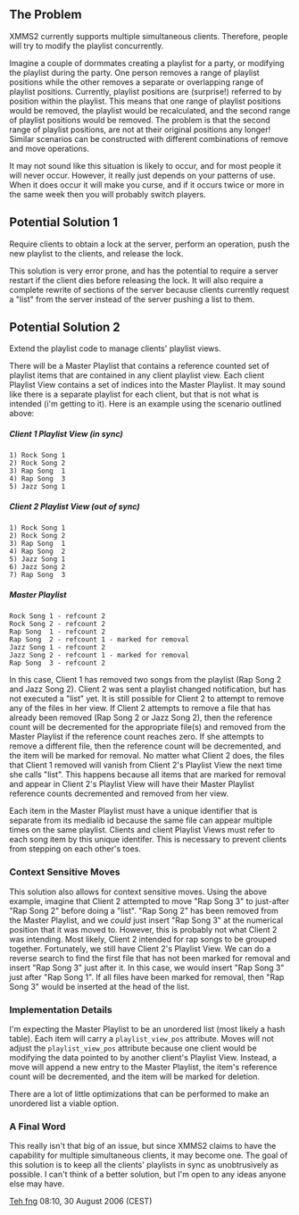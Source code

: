 ==The Problem==
XMMS2 currently supports multiple simultaneous clients.  Therefore, people will try to modify the playlist concurrently.

Imagine a couple of dormmates creating a playlist for a party, or modifying the playlist during the party.  One person removes a range of playlist positions while the other removes a separate or overlapping range of playlist positions.  Currently, playlist positions are (surprise!) referred to by position within the playlist.  This means that one range of playlist positions would be removed, the playlist would be recalculated, and the second range of playlist positions would be removed.  The problem is that the second range of playlist positions, are not at their original positions any longer!  Similar scenarios can be constructed with different combinations of remove and move operations.

It may not sound like this situation is likely to occur, and for most people it will never occur.  However, it really just depends on your patterns of use.  When it does occur it will make you curse, and if it occurs twice or more in the same week then you will probably switch players.

==Potential Solution 1==
Require clients to obtain a lock at the server, perform an operation, push the new playlist to the clients, and release the lock.

This solution is very error prone, and has the potential to require a server restart if the client dies before releasing the lock.  It will also require a complete rewrite of sections of the server because clients currently request a "list" from the server instead of the server pushing a list to them.

==Potential Solution 2==
Extend the playlist code to manage clients' playlist views.

There will be a Master Playlist that contains a reference counted set of playlist items that are contained in any client playlist view.  Each client Playlist View contains a set of indices into the Master Playlist.  It may sound like there is a separate playlist for each client, but that is not what is intended (i'm getting to it).  Here is an example using the scenario outlined above:
=====Client 1 Playlist View (in sync)=====
<code>
1) Rock Song 1<br/>
2) Rock Song 2<br/>
3) Rap Song &nbsp;1<br/>
4) Rap Song &nbsp;3<br/>
5) Jazz Song 1<br/>
</code>
=====Client 2 Playlist View (out of sync)=====
<code>
1) Rock Song 1<br/>
2) Rock Song 2<br/>
3) Rap Song &nbsp;1<br/>
4) Rap Song &nbsp;2<br/>
5) Jazz Song 1<br/>
6) Jazz Song 2<br/>
7) Rap Song &nbsp;3<br/>
</code>
=====Master Playlist=====
<code>
Rock Song 1 - refcount 2<br/>
Rock Song 2 - refcount 2<br/>
Rap Song &nbsp;1 - refcount 2<br/>
Rap Song &nbsp;2 - refcount 1 - marked for removal<br/>
Jazz Song 1 - refcount 2<br/>
Jazz Song 2 - refcount 1 - marked for removal<br/>
Rap Song &nbsp;3 - refcount 2<br/>
</code>

In this case, Client 1 has removed two songs from the playlist (Rap Song 2 and Jazz Song 2).  Client 2 was sent a playlist changed notification, but has not executed a "list" yet.  It is still possible for Client 2 to attempt to remove any of the files in her view.  If Client 2 attempts to remove a file that has already been removed (Rap Song 2 or Jazz Song 2), then the reference count will be decremented for the appropriate file(s) and removed from the Master Playlist if the reference count reaches zero.  If she attempts to remove a different file, then the reference count will be decremented, and the item will be marked for removal.  No matter what Client 2 does, the files that Client 1 removed will vanish from Client 2's Playlist View the next time she calls "list".  This happens because all items that are marked for removal and appear in Client 2's Playlist View will have their Master Playlist reference counts decremented and removed from her view.

Each item in the Master Playlist must have a unique identifier that is separate from its medialib id because the same file can appear multiple times on the same playlist.  Clients and client Playlist Views must refer to each song item by this unique identifer.  This is necessary to prevent clients from stepping on each other's toes.

===Context Sensitive Moves===
This solution also allows for context sensitive moves.  Using the above example, imagine that Client 2 attempted to move "Rap Song 3" to just-after "Rap Song 2" before doing a "list".  "Rap Song 2" has been removed from the Master Playlist, and we ''could'' just insert "Rap Song 3" at the numerical position that it was moved to.  However, this is probably not what Client 2 was intending.  Most likely, Client 2 intended for rap songs to be grouped together.  Fortunately, we still have Client 2's Playlist View.  We can do a reverse search to find the first file that has not been marked for removal and insert "Rap Song 3" just after it.  In this case, we would insert "Rap Song 3" just after "Rap Song 1".  If all files have been marked for removal, then "Rap Song 3" would be inserted at the head of the list.

===Implementation Details===
I'm expecting the Master Playlist to be an unordered list (most likely a hash table).  Each item will carry a <code>playlist_view_pos</code> attribute.  Moves will not adjust the <code>playlist_view_pos</code> attribute because one client would be modifying the data pointed to by another client's Playlist View.  Instead, a move will append a new entry to the Master Playlist, the item's reference count will be decremented, and the item will be marked for deletion.

There are a lot of little optimizations that can be performed to make an unordered list a viable option.

===A Final Word===
This really isn't that big of an issue, but since XMMS2 claims to have the capability for multiple simultaneous clients, it may become one.
The goal of this solution is to keep all the clients' playlists in sync as unobtrusively as possible.  I can't think of a better solution, but I'm open to any ideas anyone else may have.

[[User:Teh fng|Teh fng]] 08:10, 30 August 2006 (CEST)